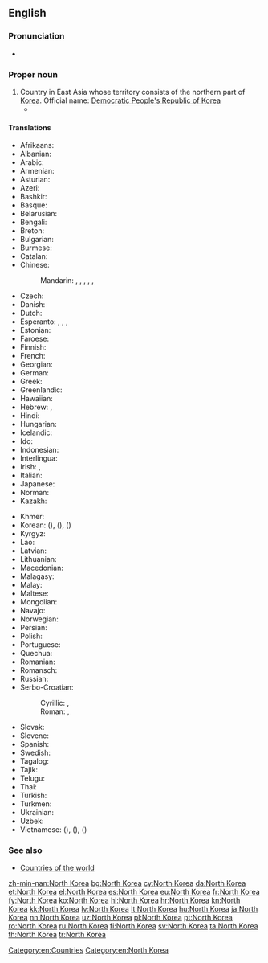==English==
{{wikipedia}}

===Pronunciation===
* {{audio|En-us-North Korea.ogg|Audio (US)|lang=en}}

===Proper noun===
{{en-proper noun|head=[[North]] [[Korea]]}}

# Country in East Asia whose territory consists of the northern part of [[Korea]]. Official name: [[Democratic People's Republic of Korea]]
#* {{quote-news|year=2013|date=April 9|author=Andrei Lankov|title=Stay Cool. Call North Korea’s Bluff.|work=New York Times|url=http://www.nytimes.com/2013/04/10/opinion/stay-cool-call-north-koreas-bluff.html?_r=0
|passage=A closer look at North Korean history reveals what Pyongyang’s leaders really want their near-farcical belligerence to achieve — a reminder to the world that '''North Korea''' exists, and an impression abroad that its leaders are irrational and unpredictable.}}

====Translations====
{{trans-top|Democratic People's Republic of Korea}}
* Afrikaans: {{t|af|Noord-Korea}}
* Albanian: {{t|sq|Koreja e Veriut}}
* Arabic: {{t|ar|كُورِيَا اَلشَّمَالِيَّة|f|tr=kōriyā š-šamāliyya}}
* Armenian: {{t|hy|Հյուսիսային Կորեա}}
* Asturian: {{t+|ast|Corea del Norte|f}}
* Azeri: {{t|az|Şimali Koreya}}
* Bashkir: {{t|ba|Төньяҡ Корея|sc=Cyrl}}
* Basque: {{t|eu|Ipar Korea}}
* Belarusian: {{t|be|Паўно́чная Карэ́я|f}}
* Bengali: {{t|bn|উত্তর কোরিয়া|tr=uttôr koriẏa}}
* Breton: {{t|br|Korea an Norzh}}
* Bulgarian: {{t+|bg|Се́верна Коре́я|f}}
* Burmese: {{t|my|မြောက်ကိုရီးယား|sc=Mymr}}
* Catalan: {{t+|ca|Corea del Nord|f}}
* Chinese:
*: Mandarin: {{t|cmn|北朝鮮|sc=Hani}}, {{t+|cmn|北朝鲜|tr=Běi Cháoxiǎn|sc=Hani}}, {{t+|cmn|朝鮮|sc=Hani}}, {{t+|cmn|朝鲜|tr=Cháoxiǎn|sc=Hani}}, {{t+|cmn|北韓|sc=Hani}}, {{t|cmn|北韩|tr=Běihán|sc=Hani}}
* Czech: {{t+|cs|Severní Korea|f}}
* Danish: {{t+|da|Nordkorea}}
* Dutch: {{t+|nl|Noord-Korea}}
* Esperanto: {{t|eo|Nord-Koreujo}}, {{t|eo|Koreujo Norda}}, {{t|eo|Koreio Norda}}, {{t|eo|Nord-Koreio}}
* Estonian: {{t+|et|Põhja-Korea}}
* Faroese: {{t|fo|Norðurkorea|n}}
* Finnish: {{t+|fi|Pohjois-Korea}}
* French: {{t+|fr|Corée du Nord|f}}
* Georgian: {{t|ka|ჩრდილოეთი კორეა}}
* German: {{t+|de|Nordkorea|n}}
* Greek: {{t+|el|Βόρεια Κορέα|f}}
* Greenlandic: {{t|kl|Korea Avannarleq}}
* Hawaiian: {{t|haw|Kōlea ʻĀkau}}
* Hebrew: {{t|he|קוֹרֵיאָה הַצְּפוֹנִית|f|tr=koré'a hats'fonít}}, {{t|he|צְפוֹן קוֹרֵיאָה|m|tr=ts'fón koré'a|sc=Hebr}}
* Hindi: {{t+|hi|उत्तर कोरिया|tr=uttar kōriyā}}
* Hungarian: {{t+|hu|Észak-Korea}}
* Icelandic: {{t+|is|Norður-Kórea}}
* Ido: {{t|io|Nord-Korea}}
* Indonesian: {{t|id|Korea Utara}}
* Interlingua: {{t|ia|Corea del Nord}}
* Irish: {{t|ga|Cóiré Thuaidh|f|alt=An Chóiré Thuaidh}}, {{t|ga|Daon-Phoblacht Dhaonlathach na Cóiré|f}}
* Italian: {{t|it|Corea del Nord|f}}
* Japanese: {{t+|ja|北朝鮮|tr=きたちょうせん, Kita-Chōsen}}
* Norman: {{t|nrf|Corée du Nord|f}}
* Kazakh: {{t|kk|Солтүстік Корея|sc=Cyrl}}
{{trans-mid}}
* Khmer: {{t+|km|កូរ៉េខាងជើង|tr=kooree kʰaang chəəng|sc=Khmr}}
* Korean: {{t+|ko|북조선|tr=Bukjoseon|sc=Hang}} ({{t+|ko|北朝鮮|sc=Hani}}), {{t+|ko|북한|tr=Bukhan|sc=Hang}} ({{t+|ko|北韓|sc=Hani}}), {{t+|ko|조선|tr=Joseon|sc=Hang}} ({{t+|ko|朝鮮|sc=Hani}})
* Kyrgyz: {{t|ky|Түндүк Корея|sc=Cyrl}}
* Lao: {{t|lo|ເກົາຫລີເໜືອ|sc=Laoo}}
* Latvian: {{t+|lv|Ziemeļkoreja|f}}
* Lithuanian: {{t+|lt|Šiaurės Korėja|f}}
* Macedonian: {{t+|mk|Северна Коре́ја|f}}
* Malagasy: {{t|mg|Korea Avaratra}}
* Malay: {{t|ms|Korea Utara}}
* Maltese: {{t|mt|Korea ta' Fuq|alt=il-Korea ta' Fuq}}
* Mongolian: {{t+|mn|Хойд Солонгос|sc=Cyrl}}
* Navajo: {{t|nv|Kolíya Bikéyah Náhookǫsjí Siʼánígíí}}
* Norwegian: {{t+|no|Nord-Korea}}
* Persian: {{t+|fa|کره شمالی|tr=Kore-ye Šemâli}}
* Polish: {{t+|pl|Korea Północna|f}}
* Portuguese: {{t+|pt|Coreia do Norte|f}}
* Quechua: {{t|qu|Chinchay Kuriya}}
* Romanian: {{t+|ro|Coreea de Nord|f}}
* Romansch: {{t|rm|Corea dal Nord|f}}
* Russian: {{t+|ru|Се́верная Коре́я|f}}
* Serbo-Croatian:
*: Cyrillic: {{t|sh|Северна Кореја|f|sc=Cyrl}}, {{t|sh|Сјеверна Кореја|f|sc=Cyrl}}
*: Roman: {{t|sh|Severna Koreja|f}}, {{t+|sh|Sjeverna Koreja|f}}
* Slovak: {{t|sk|Severná Kórea|f}}
* Slovene: {{t|sl|Severna Koreja|f}}
* Spanish: {{t+|es|Corea del Norte|f}}
* Swedish: {{t+|sv|Nordkorea}}
* Tagalog: {{t|tl|Hilagang Korea}}
* Tajik: {{t|tg|Кореяи Шимолӣ|sc=Cyrl}}
* Telugu: {{t+|te|ఉత్తర కొరియా}}
* Thai: {{t+|th|เกาหลีเหนือ|tr=gaolĕe nĕua|sc=Thai}}
* Turkish: {{t+|tr|Kuzey Kore}}
* Turkmen: {{t|tk|Demirgazyk Koreýa}}
* Ukrainian: {{t+|uk|Півні́чна Коре́я|f}}
* Uzbek: {{t+|uz|Shimoliy Koreya}}
* Vietnamese: {{t|vi|Bắc Triều Tiên}} ({{t|vi|北朝鮮|sc=Hani}}), {{t|vi|Bắc Hàn}} ({{t|vi|北韓|sc=Hani}}), {{t+|vi|Triều Tiên}} ({{t|vi|朝鮮}})
{{trans-bottom}}

===See also===
* [[Appendix:Countries of the world|Countries of the world]]

[[Category:en:Countries]]
[[Category:en:North Korea]]

[[zh-min-nan:North Korea]]
[[bg:North Korea]]
[[cy:North Korea]]
[[da:North Korea]]
[[et:North Korea]]
[[el:North Korea]]
[[es:North Korea]]
[[eu:North Korea]]
[[fr:North Korea]]
[[fy:North Korea]]
[[ko:North Korea]]
[[hi:North Korea]]
[[hr:North Korea]]
[[kn:North Korea]]
[[kk:North Korea]]
[[lv:North Korea]]
[[lt:North Korea]]
[[hu:North Korea]]
[[ja:North Korea]]
[[nn:North Korea]]
[[uz:North Korea]]
[[pl:North Korea]]
[[pt:North Korea]]
[[ro:North Korea]]
[[ru:North Korea]]
[[fi:North Korea]]
[[sv:North Korea]]
[[ta:North Korea]]
[[th:North Korea]]
[[tr:North Korea]]